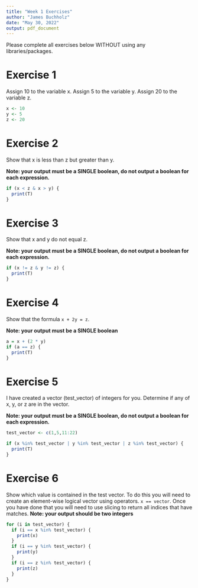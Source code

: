 ```yaml
---
title: "Week 1 Exercises"
author: "James Buchholz"
date: "May 30, 2022"
output: pdf_document
---
```


Please complete all exercises below WITHOUT using any libraries/packages.

# Exercise 1
Assign 10 to the variable x. Assign 5 to the variable y. Assign 20 to the variable z.

```r

x <- 10
y <- 5
z <- 20

```


# Exercise 2
Show that x is less than z but greater than y.

**Note: your output must be a SINGLE boolean, do not output a boolean for each expression.**

```r

if (x < z & x > y) {
  print(T)
}

```

# Exercise 3
Show that x and y do not equal z. 

**Note: your output must be a SINGLE boolean, do not output a boolean for each expression.**

```r

if (x != z & y != z) {
  print(T)
}

```


# Exercise 4
Show that the formula `x + 2y = z`. 

**Note: your output must be a SINGLE boolean**

```r

a = x + (2 * y)
if (a == z) {
  print(T)
}

```

# Exercise 5
I have created a vector (test_vector) of integers for you. Determine if any of x, y, or z are in the vector. 

**Note: your output must be a SINGLE boolean, do not output a boolean for each expression.**


```r
test_vector <- c(1,5,11:22)

if (x %in% test_vector | y %in% test_vector | z %in% test_vector) {
  print(T)
}

```

# Exercise 6
Show which value is contained in the test vector. To do this you will need to create an element-wise logical vector using operators. `x == vector`. Once you have done that you will need to use slicing to return all indices that have matches.
**Note: your output should be two integers**

```r

for (i in test_vector) {
  if (i == x %in% test_vector) {
    print(x)
  } 
  if (i == y %in% test_vector) {
    print(y)
  }
  if (i == z %in% test_vector) {
    print(z)
  }
}

```

